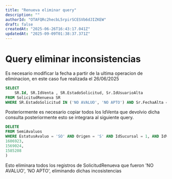```yaml
---
title: "Renueva eliminar query"
description: ""
authorId: "OTAFQRc2hecbL5rpirSCESVb6dJIZKEW"
draft: false
createdAt: "2025-06-26T16:43:17.041Z"
updatedAt: "2025-09-09T01:38:37.371Z"
---
```


# Query eliminar inconsistencias

Es necesario modificar la fecha a partir de la ultima operacion de eliminacion, en este caso fue realizada el 26/06/2025

```sql
SELECT 
	SR.Id, SR.IdVenta , SR.EstadoSolicitud, Sr.IdUsuarioAlta
FROM SolicitudRenueva SR
WHERE SR.EstadoSolicitud IN ('NO AVALUO', 'NO APTO') AND Sr.FechaAlta = '26/06/2025'
```

Posteriormente es necesario copiar todos los IdVenta que devolvio dicha consulta posteriormente esto se integrara al siguiente query.


```sql
DELETE
FROM SemiAvaluos 
WHERE EstatusAvaluo = 'SO' AND Origen = 'S' AND IdSucursal = 1, AND IdVenta IN (
1606923,
1569024,
1585208
)
```

Esto eliminara todos los registros de SolicitudRenueva que fueron 'NO AVALUO', 'NO APTO', eliminando dichas incosistencias